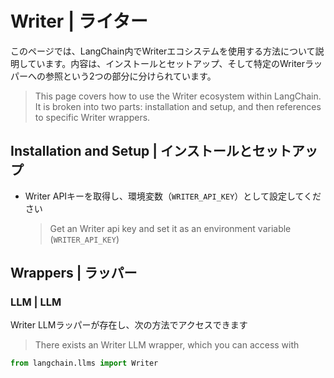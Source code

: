 # Writer | ライター

このページでは、LangChain内でWriterエコシステムを使用する方法について説明しています。内容は、インストールとセットアップ、そして特定のWriterラッパーへの参照という2つの部分に分けられています。

> This page covers how to use the Writer ecosystem within LangChain.
> It is broken into two parts: installation and setup, and then references to specific Writer wrappers.

## Installation and Setup | インストールとセットアップ

* Writer APIキーを取得し、環境変数（`WRITER_API_KEY`）として設定してください
  > Get an Writer api key and set it as an environment variable (`WRITER_API_KEY`)

## Wrappers | ラッパー

### LLM | LLM

Writer LLMラッパーが存在し、次の方法でアクセスできます

> There exists an Writer LLM wrapper, which you can access with

```python
from langchain.llms import Writer
```
